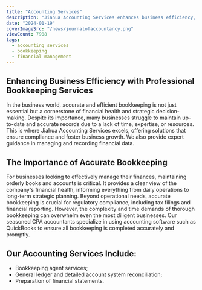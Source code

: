 ```yaml
---
title: "Accounting Services"
description: "Jiahua Accounting Services enhances business efficiency, ensures compliance, and fosters growth through professional bookkeeping solutions. Services include bookkeeping, ledger reconciliation, and financial statement preparation."
date: "2024-01-19"
coverImageSrc: "/news/journalofaccountancy.png"
viewCount: 7908
tags:
  - accounting services
  - bookkeeping
  - financial management
---
```


## Enhancing Business Efficiency with Professional Bookkeeping Services

In the business world, accurate and efficient bookkeeping is not just essential but a cornerstone of financial health and strategic decision-making. Despite its importance, many businesses struggle to maintain up-to-date and accurate records due to a lack of time, expertise, or resources. This is where Jiahua Accounting Services excels, offering solutions that ensure compliance and foster business growth. We also provide expert guidance in managing and recording financial data.

## The Importance of Accurate Bookkeeping

For businesses looking to effectively manage their finances, maintaining orderly books and accounts is critical. It provides a clear view of the company's financial health, informing everything from daily operations to long-term strategic planning. Beyond operational needs, accurate bookkeeping is crucial for regulatory compliance, including tax filings and financial reporting. However, the complexity and time demands of thorough bookkeeping can overwhelm even the most diligent businesses. Our seasoned CPA accountants specialize in using accounting software such as QuickBooks to ensure all bookkeeping is completed accurately and promptly.

## Our Accounting Services Include:

- Bookkeeping agent services;
- General ledger and detailed account system reconciliation;
- Preparation of financial statements.